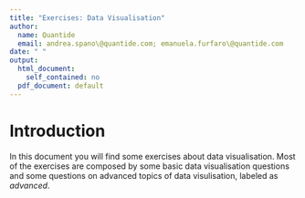 ```yaml
---
title: "Exercises: Data Visualisation"
author:
  name: Quantide
  email: andrea.spano\@quantide.com; emanuela.furfaro\@quantide.com
date: " "
output:
  html_document:
    self_contained: no
  pdf_document: default
---
```




Introduction
===========================================

In this document you will find some exercises about data visualisation. Most of the exercises are composed by some basic data visualisation questions and some questions on advanced topics of data visulisation, labeled as _advanced_.


<!--
* _Writing R functions_
-->

